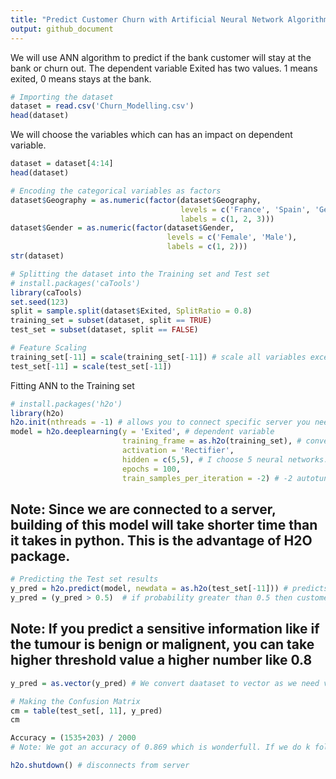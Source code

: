 ---
title: "Predict Customer Churn with Artificial Neural Network Algorithm"
output: github_document
---



We will use ANN algorithm to predict if the bank customer will stay at the bank or churn out.
The dependent variable Exited has two values. 1 means exited, 0 means stays at the bank.


```{r}
# Importing the dataset
dataset = read.csv('Churn_Modelling.csv')
head(dataset)
```

We will choose the variables which can has an impact on dependent variable.
```{r}
dataset = dataset[4:14]
head(dataset)
```


```{r}
# Encoding the categorical variables as factors
dataset$Geography = as.numeric(factor(dataset$Geography,
                                      levels = c('France', 'Spain', 'Germany'),
                                      labels = c(1, 2, 3)))
dataset$Gender = as.numeric(factor(dataset$Gender,
                                   levels = c('Female', 'Male'),
                                   labels = c(1, 2)))
str(dataset)
```


```{r}
# Splitting the dataset into the Training set and Test set
# install.packages('caTools')
library(caTools)
set.seed(123)
split = sample.split(dataset$Exited, SplitRatio = 0.8)
training_set = subset(dataset, split == TRUE)
test_set = subset(dataset, split == FALSE)
```


```{r}
# Feature Scaling
training_set[-11] = scale(training_set[-11]) # scale all variables except dependent variable
test_set[-11] = scale(test_set[-11])
```

Fitting ANN to the Training set
```{r}
# install.packages('h2o')
library(h2o)
h2o.init(nthreads = -1) # allows you to connect specific server you need for ANN model
model = h2o.deeplearning(y = 'Exited', # dependent variable
                         training_frame = as.h2o(training_set), # convert training set to a H2O frame
                         activation = 'Rectifier',
                         hidden = c(5,5), # I choose 5 neural networks. Practically choose the half number of independent variables. We have 10 independent variables. So I choose 5 for it.
                         epochs = 100,
                         train_samples_per_iteration = -2) # -2 autotunes the model
```
## Note: Since we are connected to a server, building of this model will take shorter time than it takes in python. This is the advantage of H2O package.


```{r}
# Predicting the Test set results
y_pred = h2o.predict(model, newdata = as.h2o(test_set[-11])) # predicts the probability of customer exited.
y_pred = (y_pred > 0.5)  # if probability greater than 0.5 then customer exits. Otherwise stays at the bank.
```
## Note: If you predict a sensitive information like if the tumour is benign or malignent, you can take higher threshold value a higher number like  0.8 


```{r}
y_pred = as.vector(y_pred) # We convert daataset to vector as we need vector for implementing confusion matrix

# Making the Confusion Matrix
cm = table(test_set[, 11], y_pred)
cm
```


```{r}
Accuracy = (1535+203) / 2000
# Note: We got an accuracy of 0.869 which is wonderfull. If we do k fold cross validation we can get better accuracy.
```


```{r}
h2o.shutdown() # disconnects from server
```

